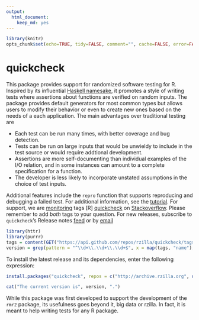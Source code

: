 ```yaml
---
output:
  html_document:
    keep_md: yes
---
```

```r
library(knitr)
opts_chunk$set(echo=TRUE, tidy=FALSE, comment="", cache=FALSE, error=FALSE)
```

quickcheck
==========


This package provides support for randomized  software testing for R. Inspired by its influential [Haskell namesake](http://www.eecs.northwestern.edu/~robby/courses/395-495-2009-fall/quick.pdf), it promotes a style of writing tests where assertions about functions are verified on random inputs. The package provides default generators for most common types but allows users to modify their behavior or even to create new ones based on the needs of a each application. The main advantages over traditional testing are

 * Each test can be run many times, with better coverage and bug detection.
 * Tests can be run on large inputs that would be unwieldy to include in the test source or would require addtional development.
 * Assertions are more self-documenting than individual examples of the I/O relation, and in some instances can amount to a complete specification for a function.
 * The developer is less likely to incorporate unstated assumptions in the choice of test inputs.

Additional features include the `repro` function that supports reproducing and debugging a failed test. For additional information, see the [tutorial](docs/tutorial.md). For support, we are [monitoring](http://stackoverflow.com/questions/tagged/r+quickcheck) tags [R] [quickcheck] on [Stackoverflow](http://stackoverflow.com). Please remember to add *both* tags to your question. For new releases, subscribe to `quickcheck`'s Release notes [feed](https://github.com/RevolutionAnalytics/quickcheck/releases.atom) or by [email](https://feedburner.google.com/fb/a/mailverify?uri=ReleaseNotesFromQuickcheck&amp;loc=en_US)


```r
library(httr)
library(purrr)
tags = content(GET("https://api.github.com/repos/rzilla/quickcheck/tags"))
version = grep(pattern = "^\\d+\\.\\d+\\.\\d+$", x = map(tags, "name"), value = TRUE)[[1]]
```

To install the latest release and its dependencies, enter the following expression:

```r
install.packages("quickcheck", repos = c("http://archive.rzilla.org", unlist(options("repos"))))
```

```r
cat("The current version is", version, ".")
```

While this package was first developed to support the development of the `rmr2` package, its usefulness goes beyond it, big data or rzilla. In fact, it is meant to help writing tests for any R package.
